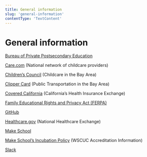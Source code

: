 ```yaml
---
title: General information
slug: 'general-information'
contentType: 'TextContent'
---
```


# General information

[Bureau of Private Postsecondary Education](https://www.bppe.ca.gov/)

[Care.com](http://care.com) (National network of childcare providers)

[Children’s Council](http://www.childrenscouncil.org/) (Childcare in the Bay Area)

[Clipper Card](https://www.clippercard.com/) (Public Transportation in the Bay Area)

[Covered California](https://www.coveredca.com/) (California’s Health Insurance Exchange)

[Family Educational Rights and Privacy Act (FERPA)](https://www2.ed.gov/policy/gen/guid/fpco/ferpa/index.html)

[GitHub](https://github.com/Product-College-Courses/)

[Healthcare.gov](https://www.healthcare.gov/) (National Healthcare Exchange)

[Make School](http://makeschool.org)

[Make School’s Incubation Policy](https://www.wscuc.org/content/incubation-policy) (WSCUC
Accreditation Information)

[Slack](http://slack.com)
